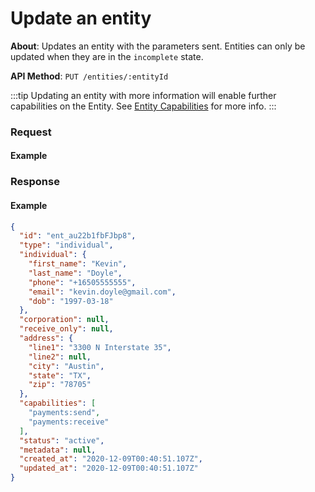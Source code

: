 
# Update an entity

**About**: Updates an entity with the parameters sent. Entities can only be updated when they are in the `incomplete` state.

**API Method**: `PUT /entities/:entityId`

:::tip
Updating an entity with more information will enable further capabilities on the Entity. See [Entity Capabilities](/docs/api/core/entities/object#entity-capabilities) for more info.
:::


### Request

#### Example
<EntitiesUpdate />

### Response

#### Example
```json
{
  "id": "ent_au22b1fbFJbp8",
  "type": "individual",
  "individual": {
    "first_name": "Kevin",
    "last_name": "Doyle",
    "phone": "+16505555555",
    "email": "kevin.doyle@gmail.com",
    "dob": "1997-03-18"
  },
  "corporation": null,
  "receive_only": null,
  "address": {
    "line1": "3300 N Interstate 35",
    "line2": null,
    "city": "Austin",
    "state": "TX",
    "zip": "78705"
  },
  "capabilities": [
    "payments:send",
    "payments:receive"
  ],
  "status": "active",
  "metadata": null,
  "created_at": "2020-12-09T00:40:51.107Z",
  "updated_at": "2020-12-09T00:40:51.107Z"
}
```
